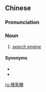 {{also|搜索机}}
==Chinese==
{{zh-forms|s=搜索机|type=21}}

===Pronunciation===
{{zh-pron
|m=sōusuǒjī
|cat=n
}}

===Noun===
{{zh-noun}}

# {{lb|zh|computing}} [[search engine]]

====Synonyms====
* {{zh-l|搜索引擎}}
* {{zh-l|搜尋引擎}}

[[ru:搜索機]]